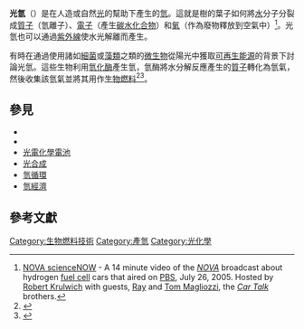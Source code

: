 '''光氫'''（{{lang-en|photohydrogen}}）是在人造或自然[[光|光]]的幫助下產生的[[氫|氫]]。這就是樹的葉子如何將[[水|水]]分子分裂成[[質子|質子]]（氫離子）、[[電子|電子]]（產生[[碳水化合物|碳水化合物]]）和[[氧|氧]]（作為廢物釋放到空氣中）<ref>[https://www.pbs.org/wgbh/nova/sciencenow/3210/01.html NOVA scienceNOW] {{Wayback|url=https://www.pbs.org/wgbh/nova/sciencenow/3210/01.html |date=20100217171202 }} - A 14 minute video of the ''[[Nova_(American_TV_series)|NOVA]]'' broadcast about hydrogen [[fuel_cell|fuel cell]] cars that aired on [[Public_Broadcasting_Service|PBS]], July 26, 2005. Hosted by [[Robert_Krulwich|Robert Krulwich]] with guests, [[Ray_Magliozzi|Ray]] and [[Tom_Magliozzi|Tom Magliozzi]], the ''[[Car_Talk|Car Talk]]'' brothers.</ref>。光氫也可以通過[[紫外線|紫外線]]使水光解離而產生。

有時在通過使用諸如[[細菌|細菌]]或[[藻類|藻類]]之類的[[微生物|微生物]]從陽光中獲取[[可再生能源|可再生能源]]的背景下討論光氫。這些生物利用[[氫化酶|氫化酶]]產生氫，氫酶將水分解反應產生的[[質子|質子]]轉化為氫氣，然後收集該氫氣並將其用作[[生物燃料|生物燃料]]<ref name=powerplant>{{cite web |url=https://www.wired.com/news/technology/0,1282,54456,00.html |title=Algae: Power Plant of the Future? |accessdate=2006-09-17 |last=Gartner |first=John |date=2002-08-19 |publisher=Wired |pages=1 |archive-date=2012-02-21 |archive-url=https://www.webcitation.org/65ceJF1p7?url=http://www.wired.com/science/discoveries/news/2002/08/54456 |dead-url=no }}</ref><ref name=swamp>{{cite web |url=https://www.wired.com/wired/archive/10.04/mustread.html?pg=5 |title=It Came From the Swamp |accessdate=2006-09-17 |last=Mechanic |first=Michael |date=April 2002 |publisher=Wired |pages=1 |archive-date=2012-02-21 |archive-url=https://www.webcitation.org/65ceLhGvr?url=http://www.wired.com/wired/archive/10.04/mustread.html?pg=5 |dead-url=no }}</ref>。

==參見==
*{{le|光發酵|Photofermentation}}
*{{le|生物氫|Biohydrogen}}
*[[光電化學電池|光電化學電池]]
*[[光合作用|光合成]]
*[[氫循環|氫循環]]
*[[氫經濟|氫經濟]]

==參考文獻==
{{reflist}}

[[Category:生物燃料技術|Category:生物燃料技術]]
[[Category:產氫|Category:產氫]]
[[Category:光化學|Category:光化學]]